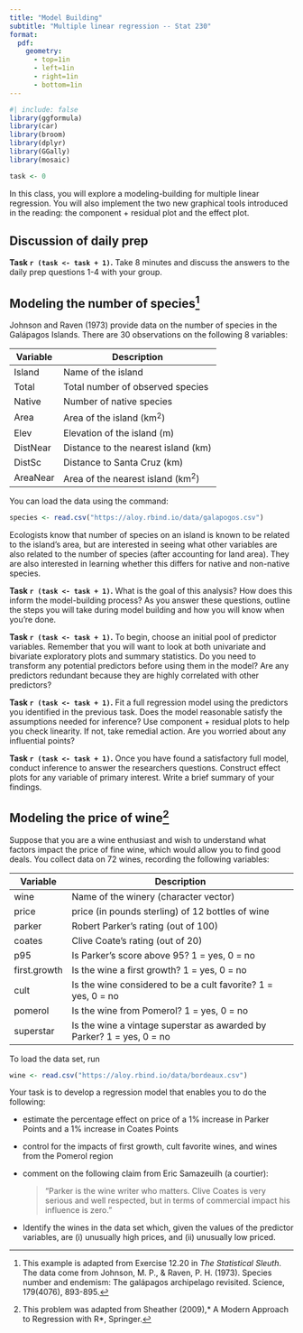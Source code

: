 ```yaml
---
title: "Model Building"
subtitle: "Multiple linear regression -- Stat 230"
format:
  pdf:
    geometry:
      - top=1in
      - left=1in
      - right=1in
      - bottom=1in
---
```


```r
#| include: false
library(ggformula)
library(car)
library(broom)
library(dplyr)
library(GGally)
library(mosaic)

task <- 0
```

In this class, you will explore a modeling-building for multiple linear regression. You will also implement the two new graphical tools introduced in the reading: the component + residual plot and the effect plot.

## Discussion of daily prep

**Task `r (task <- task + 1)`.** Take 8 minutes and discuss the answers to the daily prep questions 1-4 with your group.


## Modeling the number of species[^1]

Johnson and Raven (1973) provide data on the number of species in the Galápagos Islands. There are 30 observations on the following 8 variables:

| **Variable** | **Description** |
|----------|--------------|
| Island   | Name of the island|
| Total    | Total number of observed species |
| Native   | Number of native species |
| Area     | Area of the island (km$^2$) |
| Elev     | Elevation of the island (m) |
| DistNear | Distance to the nearest island (km) |
| DistSc   | Distance to Santa Cruz (km) |
| AreaNear | Area of the nearest island (km$^2$) |

You can load the data using the command:

```r
species <- read.csv("https://aloy.rbind.io/data/galapogos.csv")
```

Ecologists know that number of species on an island is known to be related to the island's area, but are interested in seeing what other variables are also related to the number of species (after accounting for land area). They are also interested in learning whether this differs for native and non-native species.

[^1]: This example is adapted from Exercise 12.20 in *The Statistical Sleuth*. The data come from Johnson, M. P., & Raven, P. H. (1973). Species number and endemism: The galápagos archipelago revisited. Science, 179(4076), 893-895.

**Task `r (task <- task + 1)`.** What is the goal of this analysis? How does this inform the model-building process? As you answer these questions, outline the steps you will take during model building and how you will know when you're done.


**Task `r (task <- task + 1)`.** To begin, choose an initial pool of predictor variables. Remember that you will want to look at both univariate and bivariate exploratory plots and summary statistics. Do you need to transform any potential predictors before using them in the model? Are any predictors redundant because they are highly correlated with other predictors?

**Task `r (task <- task + 1)`.** Fit a full regression model using the predictors you identified in the previous task. Does the model reasonable satisfy the assumptions needed for inference? Use component + residual plots to help you check linearity. If not, take remedial action. Are you worried about any influential points?

**Task `r (task <- task + 1)`.** Once you have found a satisfactory full model, conduct inference to answer the researchers questions. Construct effect plots for any variable of primary interest. Write a brief summary of your findings.


## Modeling the price of wine[^2]

Suppose that you are a wine enthusiast and wish to understand what factors impact the price of fine wine, which would allow you to find good deals. You collect data on 72 wines, recording the following variables:

| Variable | Description |
|---|-------------|
| wine | Name of the winery (character vector) |
| price | price (in pounds sterling) of 12 bottles of wine |
| parker | Robert Parker’s rating (out of 100) |
| coates | Clive Coate’s rating (out of 20) |
| p95 | Is Parker’s score above 95? 1 = yes, 0 = no |
| first.growth | Is the wine a first growth?  1 = yes, 0 = no |
| cult | Is the wine considered to be a cult favorite?  1 = yes, 0 = no |
| pomerol | Is the wine from Pomerol?  1 = yes, 0 = no |
| superstar | Is the wine a vintage superstar as awarded by Parker?  1 = yes, 0 = no |

To load the data set, run

```r
wine <- read.csv("https://aloy.rbind.io/data/bordeaux.csv")
```


Your task is to develop a regression model that enables you to do the following:

- estimate the percentage effect on price of a 1% increase in Parker Points and a 1% increase in Coates Points
- control for the impacts of first growth, cult favorite wines, and wines from the Pomerol region
- comment on the following claim from Eric Samazeuilh (a courtier):

    > "Parker is the wine writer who matters. Clive Coates is very serious and well respected, but in terms of commercial impact his influence is zero."
    
- Identify the wines in the data set which, given the values of the predictor variables, are (i) unusually high prices, and (ii) unusually low priced.


[^2]: This problem was adapted from Sheather (2009),* A Modern Approach to Regression with R*, Springer.